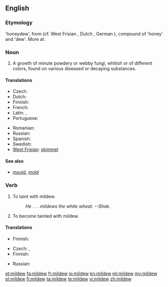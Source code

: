 ==English==

===Etymology===
{{etyl|ang}} {{term|meledeaw|meledēaw|lang=ang}} 'honeydew', from {{proto|Germanic|meli-dawwan}} (cf. West Frisian {{term|moaldau|lang=fy}}, Dutch {{term|meeldauw|lang=nl}}, German {{term|Mehltau|lang=de}}), compound of {{proto|Germanic|title=|meliþ}} 'honey' and {{proto|Germanic|title=|dawwō}} 'dew'. More at {{l|en|dew}}.

===Noun===
{{en-noun|-}}

# {{botany}} A growth of minute powdery or webby fungi, whitish or of different colors, found on various diseased or decaying substances.

====Translations====
{{trans-top|growth of minute fungi}}
* Czech: {{t+|cs|plíseň|f}}
* Dutch: {{t+|nl|schimmel|m}}
* Finnish: {{t+|fi|home}}
* French: {{t+|fr|mildiou|m}}
* Latin: {{t-|la|aurugo|f|alt=aurūgō}},  {{t|la|robigo|f|alt=rōbīgō}}
* Portuguese: {{t|pt|míldio|m}}
{{trans-mid}}
* Romanian: {{t+|ro|mucegai}}
* Russian: {{t+|ru|плесень|f|tr=plésen'}}
* Spanish: {{t+|es|moho|m}}
* Swedish: {{t|sv|mjöldagg}}
* [[West Frisian]]: [[skimmel]]
{{trans-bottom}}

====See also====
* [[mould]], [[mold]]

===Verb===
{{en-verb}}

# To taint with mildew.
#: ''He . . . mildews the white wheat.  --Shak.''
# To become tainted with mildew.

====Translations====
{{trans-top|to taint with mildew}}
* Finnish: {{t-|fi|homehduttaa}}
{{trans-mid}}
{{trans-bottom}}

{{trans-top|to become tainted with mildew}}
* Czech: {{t-|cs|zplesnivět}},  {{t-|cs|plesnivět}}
* Finnish: {{t-|fi|homehtua}}
{{trans-mid}}
* Russian: {{t|ru|плесневеть}}
{{trans-bottom}}

[[et:mildew]]
[[fa:mildew]]
[[fr:mildew]]
[[io:mildew]]
[[kn:mildew]]
[[ml:mildew]]
[[my:mildew]]
[[pl:mildew]]
[[fi:mildew]]
[[ta:mildew]]
[[te:mildew]]
[[vi:mildew]]
[[zh:mildew]]